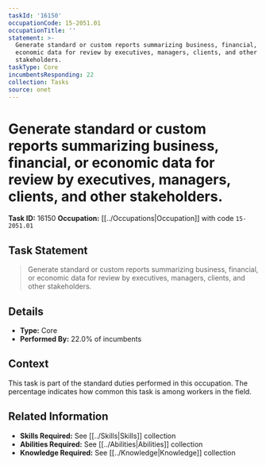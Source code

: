 ```yaml
---
taskId: '16150'
occupationCode: 15-2051.01
occupationTitle: ''
statement: >-
  Generate standard or custom reports summarizing business, financial, or
  economic data for review by executives, managers, clients, and other
  stakeholders.
taskType: Core
incumbentsResponding: 22
collection: Tasks
source: onet
---
```

# Generate standard or custom reports summarizing business, financial, or economic data for review by executives, managers, clients, and other stakeholders.

**Task ID:** 16150
**Occupation:** [[../Occupations|Occupation]] with code `15-2051.01`

## Task Statement

> Generate standard or custom reports summarizing business, financial, or economic data for review by executives, managers, clients, and other stakeholders.

## Details

- **Type:** Core
- **Performed By:** 22.0% of incumbents

## Context

This task is part of the standard duties performed in this occupation. The percentage indicates how common this task is among workers in the field.

## Related Information

- **Skills Required:** See [[../Skills|Skills]] collection
- **Abilities Required:** See [[../Abilities|Abilities]] collection
- **Knowledge Required:** See [[../Knowledge|Knowledge]] collection
